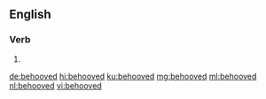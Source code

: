 ==English==

===Verb===
{{head|en|verb form}}

# {{en-past of|behoove}}

[[de:behooved]]
[[hi:behooved]]
[[ku:behooved]]
[[mg:behooved]]
[[ml:behooved]]
[[nl:behooved]]
[[vi:behooved]]